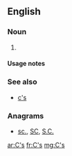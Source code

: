 {{also|Appendix:Variations of "cs"}}
==English==

===Noun===
{{head|en|plural}}

# {{plural of|C|lang=en}}

====Usage notes====
{{U:en:plurals of letters}}

===See also===
* [[c's]]

===Anagrams===
* [[sc.#English|sc.]], [[SC#English|SC]], [[S.C.#English|S.C.]]

[[ar:C's]]
[[fr:C's]]
[[mg:C's]]